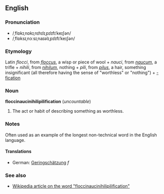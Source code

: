 ==English==
===Pronunciation===
*/ˌflɒkɪˌnɒkɪˌnɪhɪlɪˌpɪlɪfɪˈkeɪʃən/
*/ˌflɒksɪˌnɔːsɪˌnaɪəlɪˌpɪlɪfɪˈkeɪʃən/

===Etymology===
Latin ''flocci'', from ''[[floccus]]'', a wisp or piece of wool + ''nauci'', from ''[[naucum]]'', a trifle + ''nihili'', from ''[[nihilum]]'', nothing + ''pili'', from ''[[pilus]]'', a hair, something insignificant (all therefore having the sense of "worthless" or "nothing") + [[-fication]]

===Noun===
'''floccinaucinihilipilification''' (''uncountable'')

#The act or habit of describing something as worthless.

===Notes===
Often used as an example of the longest non-technical word in the English language.

====Translations====
*German: [[Geringschätzung]] ''f''

===See also===
*[[w:floccinaucinihilipilification|Wikipedia article on the word "floccinaucinihilipilification"]]